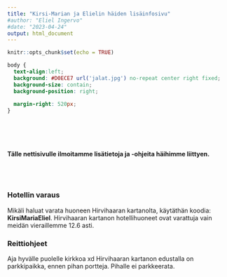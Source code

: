 ```yaml
---
title: "Kirsi-Marian ja Elielin häiden lisäinfosivu"
#author: "Eliel Ingervo"
#date: "2023-04-24"
output: html_document
---
```


```r
knitr::opts_chunk$set(echo = TRUE)
```

```css
body {
  text-align:left;
  background: #D0ECE7 url('jalat.jpg') no-repeat center right fixed;
  background-size: contain;
  background-position: right;
  
  margin-right: 520px;
}



```

<br><br>


#### Tälle nettisivulle ilmoitamme lisätietoja ja -ohjeita häihimme liittyen.

<br><br>

### Hotellin varaus

Mikäli haluat varata huoneen Hirvihaaran kartanolta, käytäthän koodia: **KirsiMariaEliel**. Hirvihaaran kartanon hotellihuoneet ovat varattuja vain meidän vieraillemme 12.6 asti.

### Reittiohjeet

Aja hyvälle puolelle kirkkoa xd
Hirvihaaran kartanon edustalla on parkkipaikka, ennen pihan portteja. Pihalle ei parkkeerata.

